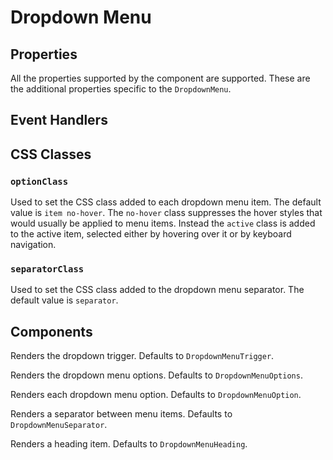 
# Dropdown Menu

<DropdownMenu/>

## Properties

All the properties supported by the <DropdownLink/> component are
supported.  These are the additional properties specific to
the `DropdownMenu`.

<Options/>
<DisplayOption/>

## Event Handlers

<OnSelect/>

## CSS Classes

### `optionClass`

Used to set the CSS class added to each dropdown menu item. The default
value is `item no-hover`.  The `no-hover` class suppresses the hover styles
that would usually be applied to menu items.  Instead the `active` class is
added to the active item, selected either by hovering over it or by keyboard
navigation.

### `separatorClass`

Used to set the CSS class added to the dropdown menu separator.
The default value is `separator`.

## Components

<SubHeading code="Trigger" id="Trigger-component"/>

Renders the dropdown trigger.  Defaults to `DropdownMenuTrigger`.

<SubHeading code="Options" id="Options-component"/>

Renders the dropdown menu options.  Defaults to `DropdownMenuOptions`.

<SubHeading code="Option" id="Option-component"/>

Renders each dropdown menu option.  Defaults to `DropdownMenuOption`.

<SubHeading code="Separator" id="Separator-component"/>

Renders a separator between menu items.  Defaults to `DropdownMenuSeparator`.

<SubHeading code="Heading" id="Heading-component"/>

Renders a heading item.  Defaults to `DropdownMenuHeading`.
